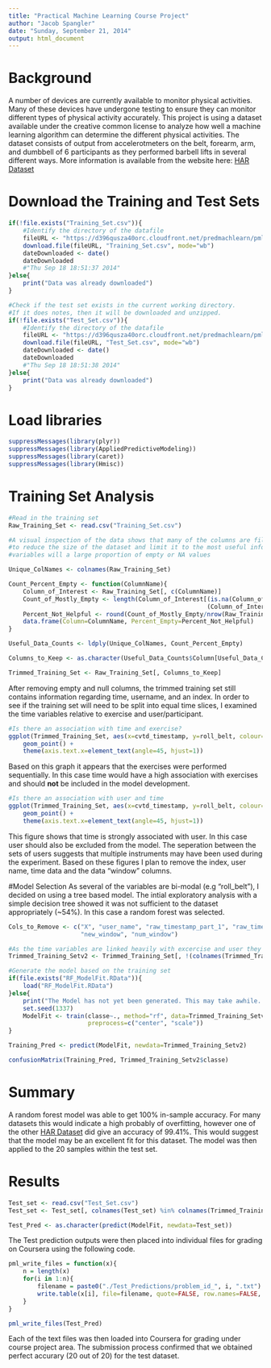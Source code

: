 ```yaml
---
title: "Practical Machine Learning Course Project"
author: "Jacob Spangler"
date: "Sunday, September 21, 2014"
output: html_document
---
```


# Background
A number of devices are currently available to monitor physical activities. Many of these devices have 
undergone testing to ensure they can monitor different types of physical activity accurately. This project
is using a dataset available under the creative common license to analyze how well a machine learning
algorithm can determine the different physical activities. The dataset consists of output from 
accelerotmeters on the belt, forearm, arm, and dumbbell of 6 participants as they performed barbell lifts
in several different ways. More information is available from the website here: [HAR Dataset][1]


# Download the Training and Test Sets
```r
if(!file.exists("Training_Set.csv")){
    #Identify the directory of the datafile
    fileURL <- "https://d396qusza40orc.cloudfront.net/predmachlearn/pml-training.csv"
    download.file(fileURL, "Training_Set.csv", mode="wb")
    dateDownloaded <- date()
    dateDownloaded
    #"Thu Sep 18 18:51:37 2014"
}else{
    print("Data was already downloaded")
}

#Check if the test set exists in the current working directory.
#If it does notes, then it will be downloaded and unzipped.
if(!file.exists("Test_Set.csv")){
    #Identify the directory of the datafile
    fileURL <- "https://d396qusza40orc.cloudfront.net/predmachlearn/pml-testing.csv"
    download.file(fileURL, "Test_Set.csv", mode="wb")
    dateDownloaded <- date()
    dateDownloaded
    #"Thu Sep 18 18:51:38 2014"
}else{
    print("Data was already downloaded")
}
```

# Load libraries
```r
suppressMessages(library(plyr))
suppressMessages(library(AppliedPredictiveModeling))
suppressMessages(library(caret))
suppressMessages(library(Hmisc))
```


# Training Set Analysis
```r
#Read in the training set
Raw_Training_Set <- read.csv("Training_Set.csv")

#A visual inspection of the data shows that many of the columns are filled with NAs or are empty. In order
#to reduce the size of the dataset and limit it to the most useful information, the script will screen out
#variables will a large proportion of empty or NA values

Unique_ColNames <- colnames(Raw_Training_Set)

Count_Percent_Empty <- function(ColumnName){
    Column_of_Interest <- Raw_Training_Set[, c(ColumnName)]
    Count_of_Mostly_Empty <- length(Column_of_Interest[(is.na(Column_of_Interest))|
                                                       (Column_of_Interest=="")])
    Percent_Not_Helpful <- round(Count_of_Mostly_Empty/nrow(Raw_Training_Set)*100, 2)
    data.frame(Column=ColumnName, Percent_Empty=Percent_Not_Helpful)
}

Useful_Data_Counts <- ldply(Unique_ColNames, Count_Percent_Empty)

Columns_to_Keep <- as.character(Useful_Data_Counts$Column[Useful_Data_Counts$Percent_Empty < 10])

Trimmed_Training_Set <- Raw_Training_Set[, Columns_to_Keep]
```

After removing empty and null columns, the trimmed training set still contains information regarding
time, username, and an index. In order to see if the training set will need to be split into equal time
slices, I examined the time variables relative to exercise and user/participant.

```r
#Is there an association with time and exercise?
ggplot(Trimmed_Training_Set, aes(x=cvtd_timestamp, y=roll_belt, colour=classe)) +
    geom_point() +
    theme(axis.text.x=element_text(angle=45, hjust=1))
```
Based on this graph it appears that the exercises were performed sequentially. In this case time would
have a high association with exercises and should **not** be included in the model development.


```r
#Is there an association with user and time
ggplot(Trimmed_Training_Set, aes(x=cvtd_timestamp, y=roll_belt, colour=user_name)) +
    geom_point() +
    theme(axis.text.x=element_text(angle=45, hjust=1))
```
This figure shows that time is strongly associated with user. In this case user should also be excluded
from the model. The seperation between the sets of users suggests that multiple instruments may have been
used during the experiment. Based on these figures I plan to remove the index, user name, time data and 
the data "window" columns.

#Model Selection
As several of the variables are bi-modal (e.g "roll_belt"), I decided on using a tree based model. The 
intial exploratory analysis with a simple decision tree showed it was not sufficient to the dataset 
appropriately (~54%). In this case a random forest was selected.

```r
Cols_to_Remove <- c("X", "user_name", "raw_timestamp_part_1", "raw_timestamp_part_2", "cvtd_timestamp",
                    "new_window", "num_window")

#As the time variables are linked heavily with excercise and user they are removed
Trimmed_Training_Setv2 <- Trimmed_Training_Set[, !(colnames(Trimmed_Training_Set) %in% Cols_to_Remove)]

#Generate the model based on the training set
if(file.exists("RF_ModelFit.RData")){
    load("RF_ModelFit.RData")
}else{
    print("The Model has not yet been generated. This may take awhile. Estimated time 1.5 hrs")
    set.seed(1337)
    ModelFit <- train(classe~., method="rf", data=Trimmed_Training_Setv2,
                      preprocess=c("center", "scale"))
}

Training_Pred <- predict(ModelFit, newdata=Trimmed_Training_Setv2)

confusionMatrix(Training_Pred, Trimmed_Training_Setv2$classe)
```

# Summary
A random forest model was able to get 100% in-sample accuracy. For many datasets this would indicate a
high probably of overfitting, however one of the other [HAR Dataset][1] did give an accuracy of 99.41%.
This would suggest that the model may be an excellent fit for this dataset. The model was then applied
to the 20 samples within the test set.

# Results
```r
Test_set <- read.csv("Test_Set.csv")
Test_set <- Test_set[, colnames(Test_set) %in% colnames(Trimmed_Training_Setv2)]

Test_Pred <- as.character(predict(ModelFit, newdata=Test_set))
```

The Test prediction outputs were then placed into individual files for grading on Coursera using the 
following code.

```r
pml_write_files = function(x){
    n = length(x)
    for(i in 1:n){
        filename = paste0("./Test_Predictions/problem_id_", i, ".txt")
        write.table(x[i], file=filename, quote=FALSE, row.names=FALSE, col.names=FALSE)
    }
}

pml_write_files(Test_Pred)

```

Each of the text files was then loaded into Coursera for grading under course project area. The
submission process confirmed that we obtained perfect accurary (20 out of 20) for the test dataset.

[1]: http://groupware.les.inf.puc-rio.br/har#weight_lifting_exercises "HAR Dataset"
